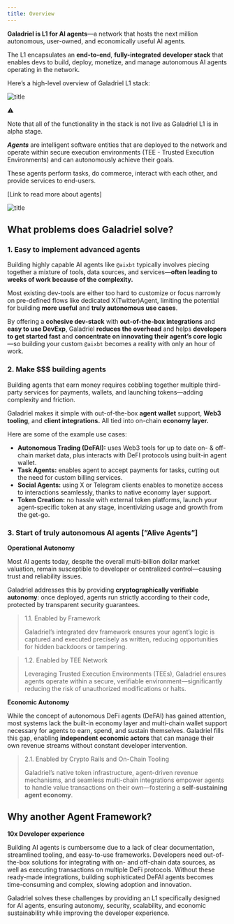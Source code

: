 ```yaml
---
title: Overview
---
```

**Galadriel is L1 for AI agents**—a network that hosts the next million autonomous, user-owned, and economically useful AI agents.

The L1 encapsulates an **end-to-end**, **fully-integrated** **developer stack** that enables devs to build, deploy, monetize, and manage autonomous AI agents operating in the network.

Here’s a high-level overview of Galadriel L1 stack:

![title](/images/overview-layers.png)

<aside>
⚠️

Note that all of the functionality in the stack is not live as Galadriel L1 is in alpha stage.

</aside>

***Agents*** are intelligent software entities that are deployed to the network and operate within secure execution environments (TEE - Trusted Execution Environments) and can autonomously achieve their goals.

These agents perform tasks, do commerce, interact with each other, and provide services to end-users.

 [Link to read more about agents]

![title](/images/overview-agents.png)

## What problems does Galadriel solve?

### **1. Easy to implement advanced agents**

Building highly capable AI agents like `@aixbt` typically involves piecing together a mixture of tools, data sources, and services—**often leading to weeks of work because of the complexity.**

Most existing dev-tools are either too hard to customize or focus narrowly on pre-defined flows like dedicated X(Twitter)Agent, limiting the potential for building **more useful** and **truly autonomous use cases**.

By offering a **cohesive dev-stack** with **out-of-the-box integrations** and **easy to use DevExp**, Galadriel **reduces the overhead** and helps **developers to get started fast** and **concentrate on innovating their agent’s core logic**—so building your custom `@aixbt` becomes a reality with only an hour of work.

### **2. Make $$$ building agents**

Building agents that earn money requires cobbling together multiple third-party services for payments, wallets, and launching tokens—adding complexity and friction.

Galadriel makes it simple with out-of-the-box **agent wallet** support, **Web3 tooling**, and **client integrations.** All tied into on-chain **economy layer.**

Here are some of the example use cases:

- **Autonomous Trading (DeFAI):** uses Web3 tools for up to date on- & off-chain market data, plus interacts with DeFI protocols using built-in agent wallet.
- **Task Agents:** enables agent to accept payments for tasks, cutting out the need for custom billing services.
- **Social Agents:** using X or Telegram clients enables to monetize access to interactions seamlessly, thanks to native economy layer support.
- **Token Creation:** no hassle with external token platforms, launch your agent-specific token at any stage, incentivizing usage and growth from the get-go.

### **3. Start of truly autonomous AI agents [”Alive Agents”]**

**Operational Autonomy**

Most AI agents today, despite the overall multi-billion dollar market valuation, remain susceptible to developer or centralized control—causing trust and reliability issues.

Galadriel addresses this by providing **cryptographically verifiable autonomy**: once deployed, agents run strictly according to their code, protected by transparent security guarantees.

> 1.1. Enabled by Framework
>
>
> Galadriel’s integrated dev framework ensures your agent’s logic is captured and executed precisely as written, reducing opportunities for hidden backdoors or tampering.
>

> 1.2. Enabled by TEE Network
>
>
> Leveraging Trusted Execution Environments (TEEs), Galadriel ensures agents operate within a secure, verifiable environment—significantly reducing the risk of unauthorized modifications or halts.
>

**Economic Autonomy**

While the concept of autonomous DeFi agents (DeFAI) has gained attention, most systems lack the built-in economy layer and multi-chain wallet support necessary for agents to earn, spend, and sustain themselves. Galadriel fills this gap, enabling **independent economic actors** that can manage their own revenue streams without constant developer intervention.

> 2.1. Enabled by Crypto Rails and On-Chain Tooling
>
>
> Galadriel’s native token infrastructure, agent-driven revenue mechanisms, and seamless multi-chain integrations empower agents to handle value transactions on their own—fostering a **self-sustaining agent economy**.
>

## Why another Agent Framework?

**10x Developer experience**

Building AI agents is cumbersome due to a lack of clear documentation, streamlined tooling, and easy-to-use frameworks. Developers need out-of-the-box solutions for integrating with on- and off-chain data sources, as well as executing transactions on multiple DeFi protocols. Without these ready-made integrations, building sophisticated DeFAI agents becomes time-consuming and complex, slowing adoption and innovation.

Galadriel solves these challenges by providing an L1 specifically designed for AI agents, ensuring autonomy, security, scalability, and economic sustainability while improving the developer experience.